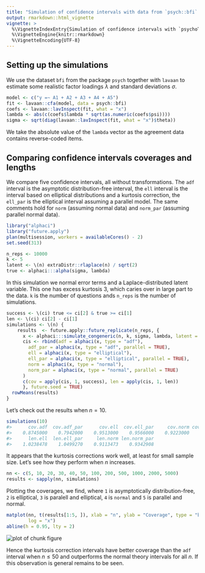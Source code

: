 ```yaml
---
title: "Simulation of confidence intervals with data from `psych::bfi`."
output: rmarkdown::html_vignette
vignette: >
  %\VignetteIndexEntry{Simulation of confidence intervals with `psychoTools::bfi`.}
  %\VignetteEngine{knitr::rmarkdown}
  %\VignetteEncoding{UTF-8}
---
```




## Setting up the simulations

We use the dataset `bfi` from the package `psych` together with `lavaan`
to estimate some realistic factor loadings $\lambda$ and standard deviations
$\sigma$.


```r
model <- c("y =~ A1 + A2 + A3 + A4 + A5")
fit <- lavaan::cfa(model, data = psych::bfi)
coefs <- lavaan::lavInspect(fit, what = "x")
lambda <- abs(c(coefs$lambda * sqrt(as.numeric(coefs$psi))))
sigma <- sqrt(diag(lavaan::lavInspect(fit, what = "x")$theta))
```
We take the absolute value of the `lambda` vector as the agreement data
contains reverse-coded items.

## Comparing confidence intervals coverages and lengths
We compare five confidence intervals, all without transformations. The `adf`
interval is the asymptotic distribution-free interval, the `ell` interval
is the interval based on elliptical distributions and a kurtosis correction,
the `ell_par` is the elliptical interval assuming a parallel model. The same
comments hold for `norm` (assuming normal data) and `norm_par` (assuming
parallel normal data).


```r
library("alphaci")
library("future.apply")
plan(multisession, workers = availableCores() - 2)
set.seed(313)

n_reps <- 10000
k <- 5
latent <- \(n) extraDistr::rlaplace(n) / sqrt(2)
true <- alphaci:::alpha(sigma, lambda)
```

In this simulation we normal error terms and a Laplace-distributed latent
variable. This one has excess kurtosis $3$, which caries over in large part
to the data. `k` is the number of questions ands `n_reps` is the number of
simulations.


```r
success <- \(ci) true <= ci[2] & true >= ci[1]
len <- \(ci) ci[2] - ci[1]
simulations <- \(n) {
    results  <- future.apply::future_replicate(n_reps, {
      x <- alphaci:::simulate_congeneric(n, k, sigma, lambda, latent = latent)
      cis <- rbind(adf = alphaci(x, type = "adf"),
        adf_par = alphaci(x, type = "adf", parallel = TRUE),
        ell = alphaci(x, type = "elliptical"),
        ell_par = alphaci(x, type = "elliptical", parallel = TRUE),
        norm = alphaci(x, type = "normal"),
        norm_par = alphaci(x, type = "normal", parallel = TRUE)
      )
      c(cov = apply(cis, 1, success), len = apply(cis, 1, len))
      }, future.seed = TRUE)
  rowMeans(results)
}
```

Let's check out the results when $n= 10$.

```r
simulations(10)
#>      cov.adf  cov.adf_par      cov.ell  cov.ell_par     cov.norm cov.norm_par      len.adf  len.adf_par 
#>    0.8745000    0.7942000    0.9513000    0.9566000    0.9223000    0.9297000    0.7680810   55.3239940 
#>      len.ell  len.ell_par     len.norm len.norm_par 
#>    1.0238478    1.0499270    0.9113473    0.9342908
```
It appears  that the kurtosis corrections work well, at least for small sample
size. Let's see how they perform when $n$ increases.


```r
nn <- c(5, 10, 20, 30, 40, 50, 100, 200, 500, 1000, 2000, 5000)
results <- sapply(nn, simulations)
```

Plotting the coverages, we find, where `1` is asymptotically distribution-free, `2` is elliptical, `3`
is paralell and elliptical, `4` is `normal` and `5` is parallel and normal.

```r
matplot(nn, t(results[1:5, ]), xlab = "n", ylab = "Coverage", type = "b",
        log = "x")
abline(h = 0.95, lty = 2)
```

<img src="figure-1.png" alt="plot of chunk figure" style="display: block; margin: auto;" />

Hence the kurtosis correction intervals have better coverage than the `adf`
interval when $n\leq 50$ and outperforms the normal theory intervals for
all $n$. If this observation is general remains to be seen.
